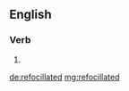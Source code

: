 ==English==

===Verb===
{{head|en}}

# {{en-past of|refocillate}}

[[de:refocillated]]
[[mg:refocillated]]